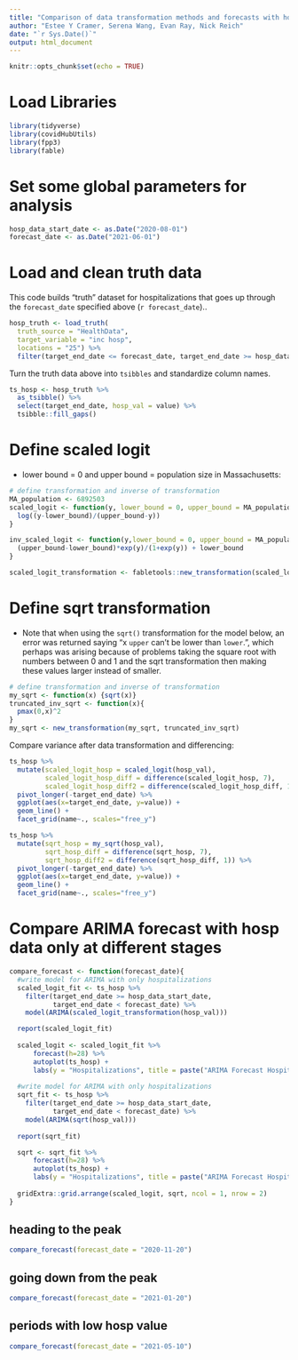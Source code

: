 ```yaml
---
title: "Comparison of data transformation methods and forecasts with hospitalization data only"
author: "Estee Y Cramer, Serena Wang, Evan Ray, Nick Reich"
date: "`r Sys.Date()`"
output: html_document
---
```


```r
knitr::opts_chunk$set(echo = TRUE)
```

# Load Libraries
```r
library(tidyverse)
library(covidHubUtils)
library(fpp3)
library(fable)
```

# Set some global parameters for analysis

```r
hosp_data_start_date <- as.Date("2020-08-01")
forecast_date <- as.Date("2021-06-01")
```

# Load and clean truth data 

This code builds "truth" dataset for hospitalizations that goes up through the `forecast_date` specified above (`r forecast_date`)..

```r
hosp_truth <- load_truth(
  truth_source = "HealthData",
  target_variable = "inc hosp",
  locations = "25") %>% 
  filter(target_end_date <= forecast_date, target_end_date >= hosp_data_start_date)
```

Turn the truth data above into `tsibbles` and standardize column names.

```r
ts_hosp <- hosp_truth %>%
  as_tsibble() %>% 
  select(target_end_date, hosp_val = value) %>% 
  tsibble::fill_gaps()
```

# Define scaled logit
- lower bound = 0 and upper bound = population size in Massachusetts:
```r
# define transformation and inverse of transformation
MA_population <- 6892503
scaled_logit <- function(y, lower_bound = 0, upper_bound = MA_population){
  log((y-lower_bound)/(upper_bound-y))
}

inv_scaled_logit <- function(y,lower_bound = 0, upper_bound = MA_population){
  (upper_bound-lower_bound)*exp(y)/(1+exp(y)) + lower_bound
}

scaled_logit_transformation <- fabletools::new_transformation(scaled_logit, inv_scaled_logit)

```

# Define sqrt transformation
- Note that when using the `sqrt()` transformation for the model below, an error was returned saying "x `upper` can't be lower than `lower`.", which perhaps was arising because of problems taking the square root with numbers between 0 and 1 and the sqrt transformation then making these values larger instead of smaller.
```r
# define transformation and inverse of transformation
my_sqrt <- function(x) {sqrt(x)}
truncated_inv_sqrt <- function(x){
  pmax(0,x)^2
}
my_sqrt <- new_transformation(my_sqrt, truncated_inv_sqrt)
```

Compare variance after data transformation and differencing:
```r
ts_hosp %>%
  mutate(scaled_logit_hosp = scaled_logit(hosp_val),
         scaled_logit_hosp_diff = difference(scaled_logit_hosp, 7),
         scaled_logit_hosp_diff2 = difference(scaled_logit_hosp_diff, 1)) %>%
  pivot_longer(-target_end_date) %>%
  ggplot(aes(x=target_end_date, y=value)) +
  geom_line() +
  facet_grid(name~., scales="free_y")

ts_hosp %>%
  mutate(sqrt_hosp = my_sqrt(hosp_val),
         sqrt_hosp_diff = difference(sqrt_hosp, 7),
         sqrt_hosp_diff2 = difference(sqrt_hosp_diff, 1)) %>%
  pivot_longer(-target_end_date) %>%
  ggplot(aes(x=target_end_date, y=value)) +
  geom_line() +
  facet_grid(name~., scales="free_y")
```

# Compare ARIMA forecast with hosp data only at different stages 
```r
compare_forecast <- function(forecast_date){
  #write model for ARIMA with only hospitalizations 
  scaled_logit_fit <- ts_hosp %>%
    filter(target_end_date >= hosp_data_start_date, 
           target_end_date < forecast_date) %>%
    model(ARIMA(scaled_logit_transformation(hosp_val))) 

  report(scaled_logit_fit)
  
  scaled_logit <- scaled_logit_fit %>% 
      forecast(h=28) %>%
      autoplot(ts_hosp) +
      labs(y = "Hospitalizations", title = paste("ARIMA Forecast Hospitalizations made with scaled logit data prior to ", forecast_date))
  
  #write model for ARIMA with only hospitalizations 
  sqrt_fit <- ts_hosp %>%
    filter(target_end_date >= hosp_data_start_date, 
           target_end_date < forecast_date) %>%
    model(ARIMA(sqrt(hosp_val))) 
  
  report(sqrt_fit)

  sqrt <- sqrt_fit %>% 
      forecast(h=28) %>%
      autoplot(ts_hosp) +
      labs(y = "Hospitalizations", title = paste("ARIMA Forecast Hospitalizations made with sqrt data prior to ", forecast_date))
  
  gridExtra::grid.arrange(scaled_logit, sqrt, ncol = 1, nrow = 2)
}
```

## heading to the peak
```r
compare_forecast(forecast_date = "2020-11-20")
```

## going down from the peak
```r
compare_forecast(forecast_date = "2021-01-20")
```

## periods with low hosp value
```r
compare_forecast(forecast_date = "2021-05-10")
```